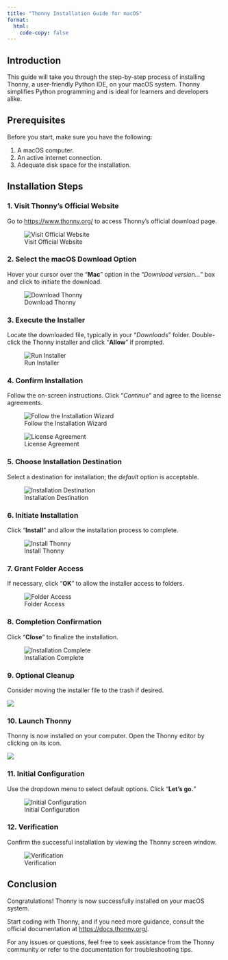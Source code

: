 ```yaml
---
title: "Thonny Installation Guide for macOS"
format: 
  html:
    code-copy: false
---
```


<html>
<head>
    <style>
        body {
            -webkit-user-select: none; /* Safari */
            -moz-user-select: none; /* Firefox */
            -ms-user-select: none; /* IE10+/Edge */
            user-select: none; /* Standard */
        }
    </style>
</head>
<body>


## Introduction

This guide will take you through the step-by-step process of installing Thonny, a user-friendly Python IDE, on your macOS system. Thonny simplifies Python programming and is ideal for learners and developers alike.

## Prerequisites

Before you start, make sure you have the following:

1. A macOS computer.
2. An active internet connection.
3. Adequate disk space for the installation.

## Installation Steps

### 1. Visit Thonny's Official Website
Go to [https://www.thonny.org/](https://www.thonny.org/) to access Thonny's official download page.

![Visit Official Website](/images/thonny-mac/Step_1.png)

### 2. Select the macOS Download Option
Hover your cursor over the "**Mac**" option in the "*Download version…*" box and click to initiate the download.

![Download Thonny](/images/thonny-mac/Step_2.png)


### 3. Execute the Installer
Locate the downloaded file, typically in your "*Downloads*" folder. Double-click the Thonny installer and click "**Allow**" if prompted.

![Run Installer](/images/thonny-mac/Step_3.png)

### 4. Confirm Installation

Follow the on-screen instructions. Click "*Continue*" and agree to the license agreements.

![Follow the Installation Wizard](/images/thonny-mac/Step_4.png)

![License Agreement](/images/thonny-mac/Step_6.png)

### 5. Choose Installation Destination

Select a destination for installation; the _default_ option is acceptable.

![Installation Destination](/images/thonny-mac/Step_7.png)

### 6. Initiate Installation
Click "**Install**" and allow the installation process to complete.

![Install Thonny](/images/thonny-mac/Step_8.png)

### 7. Grant Folder Access
If necessary, click "**OK**" to allow the installer access to folders.

![Folder Access](/images/thonny-mac/Step_9a.png)

### 8. Completion Confirmation
Click "**Close**" to finalize the installation.

![Installation Complete](/images/thonny-mac/Step_10.png)

### 9. Optional Cleanup
Consider moving the installer file to the trash if desired.

![](/images/thonny-mac/Step_11.png)

### 10. Launch Thonny
Thonny is now installed on your computer. Open the Thonny editor by clicking on its icon.

![](/images/thonny-mac/Step_12.png)

### 11. Initial Configuration
Use the dropdown menu to select default options. Click "**Let's go.**"

![Initial Configuration](/images/thonny-mac/Step_13.png)

### 12. Verification
Confirm the successful installation by viewing the Thonny screen window.

![Verification](/images/thonny-mac/Step_14.png)

## Conclusion
Congratulations! Thonny is now successfully installed on your macOS system.

Start coding with Thonny, and if you need more guidance, consult the official documentation at [https://docs.thonny.org/](https://docs.thonny.org/). 

For any issues or questions, feel free to seek assistance from the Thonny community or refer to the documentation for troubleshooting tips.


<!-- <footer>
  <p>This is a Quarto website. To learn more about Quarto websites visit <https://quarto.org/docs/websites>.<br>
  Author: Kartik Bulusu<br>
  Contact: <a href="mailto:bulusu@gwu.edu">bulusu</a><br>
  &copy; 2024 All rights reserved</p>
</footer> -->